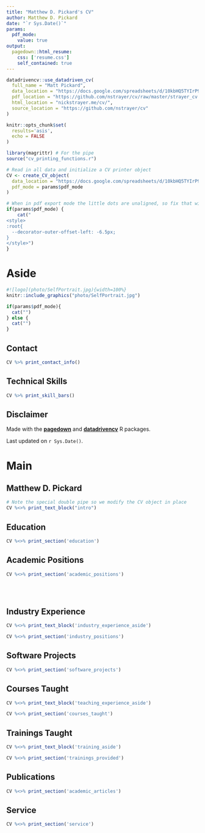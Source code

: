 ```yaml
---
title: "Matthew D. Pickard's CV"
author: Matthew D. Pickard
date: "`r Sys.Date()`"
params:
  pdf_mode:
    value: true
output:
  pagedown::html_resume:
    css: ['resume.css']
    self_contained: true
---
```


```r
datadrivencv::use_datadriven_cv(
  full_name = "Matt Pickard",
  data_location = "https://docs.google.com/spreadsheets/d/10kbHQ5TYIrP99DQTpzbP6vju2TOR7i6_YaRDOtqP_as/edit#gid=917338460",
  pdf_location = "https://github.com/nstrayer/cv/raw/master/strayer_cv.pdf",
  html_location = "nickstrayer.me/cv/",
  source_location = "https://github.com/nstrayer/cv"
)
```

```r
knitr::opts_chunk$set(
  results='asis', 
  echo = FALSE
)

library(magrittr) # For the pipe
source("cv_printing_functions.r")

# Read in all data and initialize a CV printer object
CV <- create_CV_object(
  data_location = "https://docs.google.com/spreadsheets/d/10kbHQ5TYIrP99DQTpzbP6vju2TOR7i6_YaRDOtqP_as/edit?usp=sharing",  
  pdf_mode = params$pdf_mode
)

```


```r
# When in pdf export mode the little dots are unaligned, so fix that with some conditional CSS.
if(params$pdf_mode) {
    cat("
<style>
:root{
  --decorator-outer-offset-left: -6.5px;
}
</style>")
}
```



Aside
================================================================================

<!-- Swap image with your preferred logo -->
```r
#![logo](photo/SelfPortrait.jpg){width=100%}
knitr::include_graphics("photo/SelfPortrait.jpg")
```



```r
if(params$pdf_mode){
  cat("")
} else {
  cat("")
}
```

Contact {#contact}
--------------------------------------------------------------------------------

```r
CV %>% print_contact_info()
```



Technical Skills {#skills}
--------------------------------------------------------------------------------
```r
CV %>% print_skill_bars()
```


Disclaimer {#disclaimer}
--------------------------------------------------------------------------------

Made with the [**pagedown**](https://github.com/rstudio/pagedown) and [**datadrivencv**](https://github.com/nstrayer/datadrivencv) R packages. 

Last updated on `r Sys.Date()`.




Main
================================================================================

Matthew D. Pickard {#title}
--------------------------------------------------------------------------------

```r
# Note the special double pipe so we modify the CV object in place
CV %<>% print_text_block("intro") 
```



Education {data-icon=graduation-cap data-concise=true}
--------------------------------------------------------------------------------

```r
CV %<>% print_section('education')
```


Academic Positions {data-icon=university}
--------------------------------------------------------------------------------

```r
CV %<>% print_section('academic_positions')
```

<br>
<br>

Industry Experience {data-icon=toolbox}
--------------------------------------------------------------------------------

::: aside
```r
CV %<>% print_text_block('industry_experience_aside')
```
:::

```r
CV %<>% print_section('industry_positions')
```


Software Projects {data-icon=keyboard}
--------------------------------------------------------------------------------

```r
CV %<>% print_section('software_projects')
```


Courses Taught {data-icon=chalkboard-teacher}
--------------------------------------------------------------------------------

::: aside
```r
CV %<>% print_text_block('teaching_experience_aside')
```
:::

```r
CV %<>% print_section('courses_taught')
```


Trainings Taught {data-icon=chalkboard-teacher}
--------------------------------------------------------------------------------

::: aside
```r
CV %<>% print_text_block('training_aside')
```
:::

```r
CV %<>% print_section('trainings_provided')
```


Publications {data-icon=scroll}
--------------------------------------------------------------------------------

```r
CV %<>% print_section('academic_articles')
```


Service {data-icon=user-tie}
--------------------------------------------------------------------------------

```r
CV %<>% print_section('service')
```





